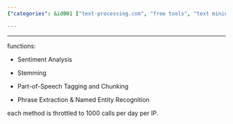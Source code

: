 ```yaml
---
{"categories": &id001 ["text-processing.com", "free tools", "text mining", "NLP", "Sentiment Analysis", "Stemming", "daily limit"], "category": "text-mining", "date": "2023-02-14 09:02:35", "description": "text-processing.com is a platform providing free access to various text mining and NLP tools such as Sentiment Analysis, Stemming, Part-of-Speech Tagging, Chunking, Phrase Extraction, and Named Entity Recognition. Users can utilize these features up to 1000 calls per IP address every day.", "tags": *id001, "title": "Text-Processing.Com, Free Text Mining And Natural Language Processing"}

---
```


------

functions:

- Sentiment Analysis

- Stemming

- Part-of-Speech Tagging and Chunking

- Phrase Extraction & Named Entity Recognition

each method is throttled to 1000 calls per day per IP.

